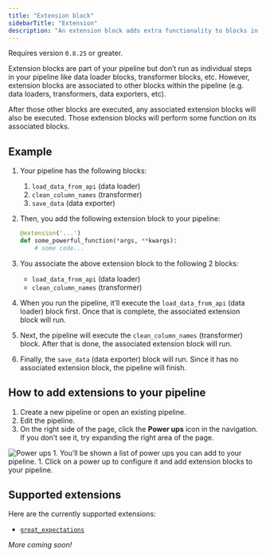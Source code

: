 ```yaml
---
title: "Extension block"
sidebarTitle: "Extension"
description: "An extension block adds extra functionality to blocks in your pipeline."
---
```


<Note>Requires version `0.8.25` or greater.</Note>

Extension blocks are part of your pipeline but don’t run as individual steps in your pipeline like
data loader blocks, transformer blocks, etc. However, extension blocks are associated to other
blocks within the pipeline (e.g. data loaders, transformers, data exporters, etc).

After those other blocks are executed, any associated extension blocks will also be executed.
Those extension blocks will perform some function on its associated blocks.

## Example

1. Your pipeline has the following blocks:
    1. `load_data_from_api` (data loader)
    1. `clean_column_names` (transformer)
    1. `save_data` (data exporter)

1. Then, you add the following extension block to your pipeline:

    ```python
    @extension('...')
    def some_powerful_function(*args, **kwargs):
        # some code...
    ```

1. You associate the above extension block to the following 2 blocks:

    - `load_data_from_api` (data loader)
    - `clean_column_names` (transformer)

1. When you run the pipeline, it’ll execute the `load_data_from_api` (data loader) block first.
Once that is complete, the associated extension block will run.

1. Next, the pipeline will execute the `clean_column_names` (transformer) block. After that is done,
the associated extension block will run.

1. Finally, the `save_data` (data exporter) block will run. Since it has no associated extension block,
the pipeline will finish.

## How to add extensions to your pipeline

1. Create a new pipeline or open an existing pipeline.
1. Edit the pipeline.
1. On the right side of the page, click the <b>Power ups</b> icon in the navigation.
If you don’t see it, try expanding the right area of the page.
<Frame>
  <img 
      alt="Power ups" 
      src="https://github.com/mage-ai/assets/blob/main/notebook/extensions/power-ups.jpg?raw=true" 
  />
</Frame>
1. You’ll be shown a list of power ups you can add to your pipeline.
1. Click on a power up to configure it and add extension blocks to your pipeline.

## Supported extensions

Here are the currently supported extensions:

- [`great_expectations`](/development/testing/great-expectations)

*More coming soon!*
